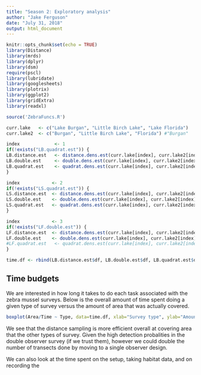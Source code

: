 ```yaml
---
title: "Season 2: Exploratory analysis"
author: "Jake Ferguson"
date: "July 31, 2018"
output: html_document
---
```


```r
knitr::opts_chunk$set(echo = TRUE)
library(Distance)
library(mrds)
library(dplyr)
library(dsm)
require(pscl)
library(lubridate)
library(googlesheets)
library(plotrix)
library(ggplot2)
library(gridExtra)
library(readxl)

source('ZebraFuncs.R')

curr.lake   <- c("Lake Burgan", "Little Birch Lake", "Lake Florida")
curr.lake2  <- c("Burgan", "Little Birch Lake", "Florida") #"Burgan"

index             <- 1
if(!exists("LB.quadrat.est")) {
LB.distance.est   <- distance.dens.est(curr.lake[index], curr.lake2[index])
LB.double.est     <- double.dens.est(curr.lake[index], curr.lake2[index])
LB.quadrat.est    <- quadrat.dens.est(curr.lake[index], curr.lake2[index])
}

index            <- 2
if(!exists("LS.quadrat.est")) {
LS.distance.est  <- distance.dens.est(curr.lake[index], curr.lake2[index])
LS.double.est    <- double.dens.est(curr.lake[index], curr.lake2[index])
LS.quadrat.est   <- quadrat.dens.est(curr.lake[index], curr.lake2[index])
}

index            <- 3
if(!exists("LF.double.est")) {
LF.distance.est  <- distance.dens.est(curr.lake[index], curr.lake2[index])
LF.double.est    <- double.dens.est(curr.lake[index], curr.lake2[index])
#LF.quadrat.est   <- quadrat.dens.est(curr.lake[index], curr.lake2[index])
}

time.df <- rbind(LB.distance.est$df, LB.double.est$df, LB.quadrat.est$df, LS.distance.est$df, LS.double.est$df, LS.quadrat.est$df, LF.distance.est$df, LF.double.est$df)#, LF.quadrat.est$df)

```

## Time budgets

We are interested in how long it takes to do each task associated with the zebra mussel surveys. Below is the overall amount of time spent doing a given type of survey versus the amount of area that was actually covered.

```r
boxplot(Area/Time ~ Type, data=time.df, xlab="Survey type", ylab="Amount of area surveyed per second")

```

We see that the distance sampling is more efficient overall at covering area that the other types of survey. Given the high detection probalities in the double observer survey (if we trust them), however we could double the number of transects done by moving to a single observer design. 

We can also look at the time spent on the setup, taking habitat data, and on recording the 
